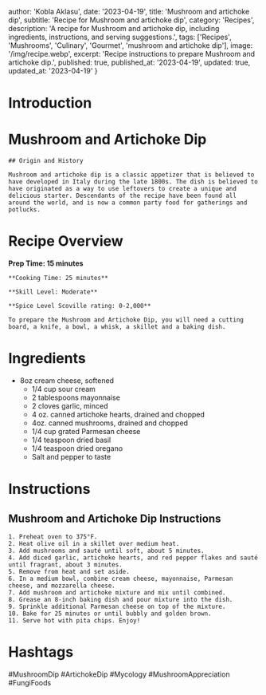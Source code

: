 
  author: 'Kobla Aklasu',
  date: '2023-04-19',
  title: 'Mushroom and artichoke dip',
  subtitle: 'Recipe for Mushroom and artichoke dip',
  category: 'Recipes',
  description: 'A recipe for Mushroom and artichoke dip, including ingredients, instructions, and serving suggestions.',
  tags: ['Recipes', 'Mushrooms', 'Culinary', 'Gourmet', 'mushroom and artichoke dip'],
  image: '/img/recipe.webp',
  excerpt: 'Recipe instructions to prepare Mushroom and artichoke dip.',
  published: true,
  published_at: '2023-04-19',
  updated: true,
  updated_at: '2023-04-19'
}


  # Introduction

# Mushroom and Artichoke Dip
    
    ## Origin and History
    
    Mushroom and artichoke dip is a classic appetizer that is believed to have developed in Italy during the late 1800s. The dish is believed to have originated as a way to use leftovers to create a unique and delicious starter. Descendants of the recipe have been found all around the world, and is now a common party food for gatherings and potlucks.

# Recipe Overview

**Prep Time: 15 minutes**
    
    **Cooking Time: 25 minutes**
    
    **Skill Level: Moderate**
    
    **Spice Level Scoville rating: 0-2,000**
    
    To prepare the Mushroom and Artichoke Dip, you will need a cutting board, a knife, a bowl, a whisk, a skillet and a baking dish.

# Ingredients

- 8oz cream cheese, softened 
    - 1/4 cup sour cream 
    - 2 tablespoons mayonnaise 
    - 2 cloves garlic, minced 
    - 4 oz. canned artichoke hearts, drained and chopped 
    - 4oz. canned mushrooms, drained and chopped 
    - 1/4 cup grated Parmesan cheese 
    - 1/4 teaspoon dried basil 
    - 1/4 teaspoon dried oregano
    - Salt and pepper to taste

# Instructions

## Mushroom and Artichoke Dip Instructions
    
    1. Preheat oven to 375°F.
    2. Heat olive oil in a skillet over medium heat.
    3. Add mushrooms and sauté until soft, about 5 minutes.
    4. Add diced garlic, artichoke hearts, and red pepper flakes and sauté until fragrant, about 3 minutes.
    5. Remove from heat and set aside. 
    6. In a medium bowl, combine cream cheese, mayonnaise, Parmesan cheese, and mozzarella cheese.
    7. Add mushroom and artichoke mixture and mix until combined.
    8. Grease an 8-inch baking dish and pour mixture into the dish.
    9. Sprinkle additional Parmesan cheese on top of the mixture.
    10. Bake for 25 minutes or until bubbly and golden brown.
    11. Serve hot with pita chips. Enjoy!

# Hashtags

#MushroomDip #ArtichokeDip #Mycology #MushroomAppreciation #FungiFoods



